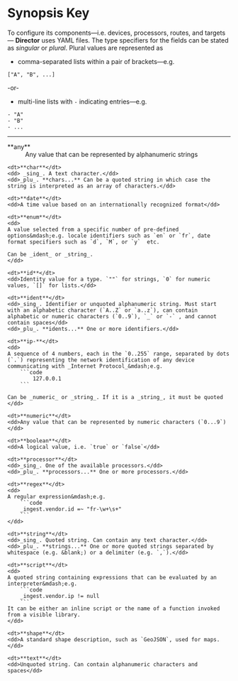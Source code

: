 # Synopsis Key

To configure its components&mdash;i.e. devices, processors, routes, and targets&mdash; **Director** uses YAML files. The type specifiers for the fields can be stated as _singular_ or _plural_. Plural values are represented as

* comma-separated lists within a pair of brackets&mdash;e.g.

```code
["A", "B", ...]
```

-or-

* multi-line lists with `-` indicating entries&mdash;e.g.

```code
- "A"
- "B"
- ...
```

---

<dl>
	<dt>**any**</dt>
	<dd>Any value that can be represented by alphanumeric strings</dd>

	<dt>**char**</dt>
	<dd> _sing_. A text character.</dd>
	<dd>_plu_. **chars...** Can be a quoted string in which case the string is interpreted as an array of characters.</dd>

	<dt>**date**</dt>
	<dd>A time value based on an internationally recognized format</dd>

	<dt>**enum**</dt>
	<dd>
	A value selected from a specific number of pre-defined options&mdash;e.g. locale identifiers such as `en` or `fr`, date format specifiers such as `d`, `M`, or `y`  etc.

	Can be _ident_ or _string_.
	</dd>

	<dt>**id**</dt>
	<dd>Identity value for a type. `""` for strings, `0` for numeric values, `[]` for lists.</dd>

	<dt>**ident**</dt>
	<dd>_sing_. Identifier or unquoted alphanumeric string. Must start with an alphabetic character (`A..Z` or `a..z`), can contain alphabetic or numeric characters (`0..9`), `_` or `-` , and cannot contain spaces</dd>
	<dd>_plu_. **idents...** One or more identifiers.</dd>

	<dt>**ip-**</dt>
	<dd>
	A sequence of 4 numbers, each in the `0..255` range, separated by dots (`.`) representing the network identification of any device communicating with _Internet Protocol_&mdash;e.g.
		```code
			127.0.0.1
		```

	Can be _numeric_ or _string_. If it is a _string_, it must be quoted
	</dd>

	<dt>**numeric**</dt>
	<dd>Any value that can be represented by numeric characters (`0...9`)</dd>

	<dt>**boolean**</dt>
	<dd>A logical value, i.e. `true` or `false`</dd>

	<dt>**processor**</dt>
	<dd>_sing_. One of the available processors.</dd>
	<dd>_plu_. **processors...** One or more processors.</dd>

	<dt>**regex**</dt>
	<dd>
	A regular expression&mdash;e.g.
		```code
		_ingest.vendor.id =~ "fr-\w+\s+"
		```
	</dd>

	<dt>**string**</dt>
	<dd>_sing_. Quoted string. Can contain any text character.</dd>
	<dd>_plu_. **strings...** One or more quoted strings separated by whitespace (e.g. &blank;) or a delimiter (e.g. `,`).</dd>

	<dt>**script**</dt>
	<dd>
	A quoted string containing expressions that can be evaluated by an interpreter&mdash;e.g.
		```code
		_ingest.vendor.ip != null
		```
	It can be either an inline script or the name of a function invoked from a visible library.
	</dd>

	<dt>**shape**</dt>
	<dd>A standard shape description, such as `GeoJSON`, used for maps.</dd>

	<dt>**text**</dt>
	<dd>Unquoted string. Can contain alphanumeric characters and spaces</dd>
</dl>
